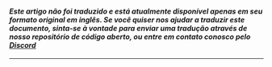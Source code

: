 #### *Este artigo não foi traduzido e está atualmente disponível apenas em seu formato original em inglês. Se você quiser nos ajudar a traduzir este documento, sinta-se à vontade para enviar uma tradução através de nosso repositório de código aberto, ou entre em contato conosco pelo [Discord](https://discord.giveth.io)*

---